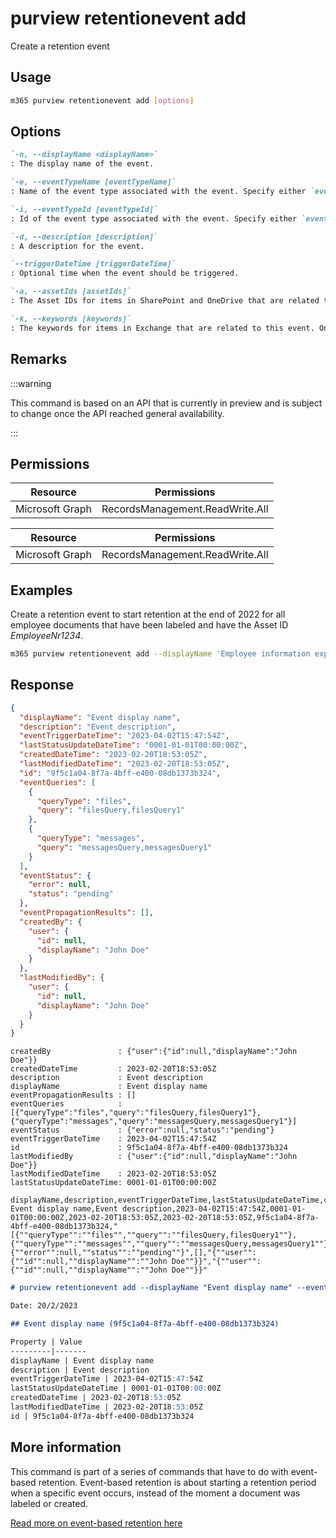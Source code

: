 
# purview retentionevent add

Create a retention event

## Usage

```sh
m365 purview retentionevent add [options]
```

## Options

```md definition-list
`-n, --displayName <displayName>`
: The display name of the event.

`-e, --eventTypeName [eventTypeName]`
: Name of the event type associated with the event. Specify either `eventTypeId` or `eventTypeName` but not both.

`-i, --eventTypeId [eventTypeId]`
: Id of the event type associated with the event. Specify either `eventTypeId` or `eventTypeName` but not both.

`-d, --description [description]`
: A description for the event.

`--triggerDateTime [triggerDateTime]`
: Optional time when the event should be triggered.

`-a, --assetIds [assetIds]`
: The Asset IDs for items in SharePoint and OneDrive that are related to this event. Only items that have labels associated with the event type you chose will be retained. Specify `assetIds` and/or `keywords`, but at least one.

`-k, --keywords [keywords]`
: The keywords for items in Exchange that are related to this event. Only items that have labels associated with the event type you chose will be retained. Specify `assetIds` and/or `keywords`, but at least one.
```

<Global />

## Remarks

:::warning

This command is based on an API that is currently in preview and is subject to change once the API reached general availability.

:::

## Permissions
<Tabs>
  <TabItem value="Delegated">

  | Resource        | Permissions                     |
  |-----------------|---------------------------------|
  | Microsoft Graph | RecordsManagement.ReadWrite.All |

  </TabItem>
  <TabItem value="Application">

  | Resource        | Permissions                     |
  |-----------------|---------------------------------|
  | Microsoft Graph | RecordsManagement.ReadWrite.All |

  </TabItem>
</Tabs>

## Examples

Create a retention event to start retention at the end of 2022 for all employee documents that have been labeled and have the Asset ID _EmployeeNr1234_.

```sh
m365 purview retentionevent add --displayName 'Employee information expiration' --description 'Employee documents expired due to offboarding' --eventTypeName 'CustomRetentionTime' --triggerDateTime '2022-12-31' --assetIds 'ComplianceAssetId:EmployeeNr1234'
```

## Response

<Tabs>
  <TabItem value="JSON">

  ```json
  {
    "displayName": "Event display name",
    "description": "Event description",
    "eventTriggerDateTime": "2023-04-02T15:47:54Z",
    "lastStatusUpdateDateTime": "0001-01-01T00:00:00Z",
    "createdDateTime": "2023-02-20T18:53:05Z",
    "lastModifiedDateTime": "2023-02-20T18:53:05Z",
    "id": "9f5c1a04-8f7a-4bff-e400-08db1373b324",
    "eventQueries": [
      {
        "queryType": "files",
        "query": "filesQuery,filesQuery1"
      },
      {
        "queryType": "messages",
        "query": "messagesQuery,messagesQuery1"
      }
    ],
    "eventStatus": {
      "error": null,
      "status": "pending"
    },
    "eventPropagationResults": [],
    "createdBy": {
      "user": {
        "id": null,
        "displayName": "John Doe"
      }
    },
    "lastModifiedBy": {
      "user": {
        "id": null,
        "displayName": "John Doe"
      }
    }
  }
  ```

  </TabItem>
  <TabItem value="Text">

  ```text
  createdBy               : {"user":{"id":null,"displayName":"John Doe"}}
  createdDateTime         : 2023-02-20T18:53:05Z
  description             : Event description
  displayName             : Event display name
  eventPropagationResults : []
  eventQueries            : [{"queryType":"files","query":"filesQuery,filesQuery1"},{"queryType":"messages","query":"messagesQuery,messagesQuery1"}]
  eventStatus             : {"error":null,"status":"pending"}
  eventTriggerDateTime    : 2023-04-02T15:47:54Z
  id                      : 9f5c1a04-8f7a-4bff-e400-08db1373b324
  lastModifiedBy          : {"user":{"id":null,"displayName":"John Doe"}}
  lastModifiedDateTime    : 2023-02-20T18:53:05Z
  lastStatusUpdateDateTime: 0001-01-01T00:00:00Z 
  ```

  </TabItem>
  <TabItem value="CSV">

  ```csv
  displayName,description,eventTriggerDateTime,lastStatusUpdateDateTime,createdDateTime,lastModifiedDateTime,id,eventQueries,eventStatus,eventPropagationResults,createdBy,lastModifiedBy
  Event display name,Event description,2023-04-02T15:47:54Z,0001-01-01T00:00:00Z,2023-02-20T18:53:05Z,2023-02-20T18:53:05Z,9f5c1a04-8f7a-4bff-e400-08db1373b324,"[{""queryType"":""files"",""query"":""filesQuery,filesQuery1""},{""queryType"":""messages"",""query"":""messagesQuery,messagesQuery1""}]","{""error"":null,""status"":""pending""}",[],"{""user"":{""id"":null,""displayName"":""John Doe""}}","{""user"":{""id"":null,""displayName"":""John Doe""}}"
  ```

  </TabItem>
  <TabItem value="Markdown">

  ```md
  # purview retentionevent add --displayName "Event display name" --eventType "Event Type" --description "Event description" --triggerDateTime "2023-04-02T15:47:54Z" --assetIds "filesQuery,filesQuery1" --keywords "messagesQuery,messagesQuery1"

  Date: 20/2/2023

  ## Event display name (9f5c1a04-8f7a-4bff-e400-08db1373b324)

  Property | Value
  ---------|-------
  displayName | Event display name
  description | Event description
  eventTriggerDateTime | 2023-04-02T15:47:54Z
  lastStatusUpdateDateTime | 0001-01-01T00:00:00Z
  createdDateTime | 2023-02-20T18:53:05Z
  lastModifiedDateTime | 2023-02-20T18:53:05Z
  id | 9f5c1a04-8f7a-4bff-e400-08db1373b324
  ```

  </TabItem>
</Tabs>

## More information

This command is part of a series of commands that have to do with event-based retention. Event-based retention is about starting a retention period when a specific event occurs, instead of the moment a document was labeled or created.

[Read more on event-based retention here](https://learn.microsoft.com/microsoft-365/compliance/event-driven-retention?view=o365-worldwide)
